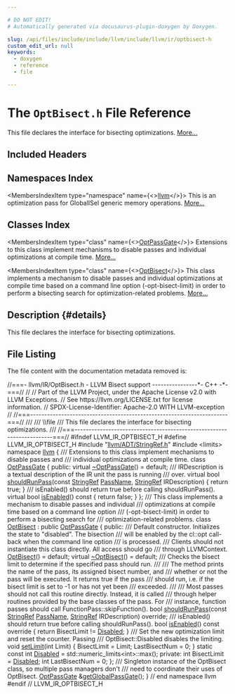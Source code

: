 ```yaml
---

# DO NOT EDIT!
# Automatically generated via docusaurus-plugin-doxygen by Doxygen.

slug: /api/files/include/include/llvm/include/llvm/ir/optbisect-h
custom_edit_url: null
keywords:
  - doxygen
  - reference
  - file

---
```





# The `OptBisect.h` File Reference

<DoxygenPage pluginConfig={pluginConfig}>

This file declares the interface for bisecting optimizations. <a href="#details">More...</a>

## Included Headers

<IncludesList>
<IncludesListItem
  filePath="llvm/ADT/StringRef.h"
  permalink="/docs/api/files/include/include/llvm/include/llvm/adt/stringref-h"
  isLocal="true" />
<IncludesListItem
  filePath="limits"
  permalink=""
  isLocal="false" />
</IncludesList>

## Namespaces Index

<MembersIndex>

<MembersIndexItem
  type="namespace"
  name={<><a href="/docs/api/namespaces/llvm">llvm</a></>}>
This is an optimization pass for GlobalISel generic memory operations. <a href="/docs/api/namespaces/llvm/#details">More...</a>
</MembersIndexItem>

</MembersIndex>

## Classes Index

<MembersIndex>

<MembersIndexItem
  type="class"
  name={<><a href="/docs/api/classes/llvm/optpassgate">OptPassGate</a></>}>
Extensions to this class implement mechanisms to disable passes and individual optimizations at compile time. <a href="/docs/api/classes/llvm/optpassgate/#details">More...</a>
</MembersIndexItem>

<MembersIndexItem
  type="class"
  name={<><a href="/docs/api/classes/llvm/optbisect">OptBisect</a></>}>
This class implements a mechanism to disable passes and individual optimizations at compile time based on a command line option (-opt-bisect-limit) in order to perform a bisecting search for optimization-related problems. <a href="/docs/api/classes/llvm/optbisect/#details">More...</a>
</MembersIndexItem>

</MembersIndex>

## Description {#details}

This file declares the interface for bisecting optimizations.

## File Listing

The file content with the documentation metadata removed is:

<ProgramListing>

<Link id="l00001" /><CodeLine lineNumber="1"><span class="doxyHighlightComment">//===- llvm/IR/OptBisect.h - LLVM Bisect support ----------------&#42;- C++ -&#42;-===//</span></CodeLine>
<Link id="l00002" /><CodeLine lineNumber="2"><span class="doxyHighlightComment">//</span></CodeLine>
<Link id="l00003" /><CodeLine lineNumber="3"><span class="doxyHighlightComment">// Part of the LLVM Project, under the Apache License v2.0 with LLVM Exceptions.</span></CodeLine>
<Link id="l00004" /><CodeLine lineNumber="4"><span class="doxyHighlightComment">// See https://llvm.org/LICENSE.txt for license information.</span></CodeLine>
<Link id="l00005" /><CodeLine lineNumber="5"><span class="doxyHighlightComment">// SPDX-License-Identifier: Apache-2.0 WITH LLVM-exception</span></CodeLine>
<Link id="l00006" /><CodeLine lineNumber="6"><span class="doxyHighlightComment">//</span></CodeLine>
<Link id="l00007" /><CodeLine lineNumber="7"><span class="doxyHighlightComment">//===----------------------------------------------------------------------===//</span></CodeLine>
<Link id="l00008" /><CodeLine lineNumber="8"><span class="doxyHighlightComment">///</span></CodeLine>
<Link id="l00009" /><CodeLine lineNumber="9"><span class="doxyHighlightComment">/// \\file</span></CodeLine>
<Link id="l00010" /><CodeLine lineNumber="10"><span class="doxyHighlightComment">/// This file declares the interface for bisecting optimizations.</span></CodeLine>
<Link id="l00011" /><CodeLine lineNumber="11"><span class="doxyHighlightComment">///</span></CodeLine>
<Link id="l00012" /><CodeLine lineNumber="12"><span class="doxyHighlightComment">//===----------------------------------------------------------------------===//</span></CodeLine>
<Link id="l00013" /><CodeLine lineNumber="13"></CodeLine>
<Link id="l00014" /><CodeLine lineNumber="14"><span class="doxyHighlightPreprocessor">#ifndef LLVM&#95;IR&#95;OPTBISECT&#95;H</span></CodeLine>
<Link id="l00015" /><CodeLine lineNumber="15"><span class="doxyHighlightPreprocessor">#define LLVM&#95;IR&#95;OPTBISECT&#95;H</span></CodeLine>
<Link id="l00016" /><CodeLine lineNumber="16"></CodeLine>
<Link id="l00017" /><CodeLine lineNumber="17"><span class="doxyHighlightPreprocessor">#include &quot;<a href="/docs/api/files/include/include/llvm/include/llvm/adt/stringref-h">llvm/ADT/StringRef.h</a>&quot;</span></CodeLine>
<Link id="l00018" /><CodeLine lineNumber="18"><span class="doxyHighlightPreprocessor">#include &lt;limits&gt;</span></CodeLine>
<Link id="l00019" /><CodeLine lineNumber="19"></CodeLine>
<Link id="l00020" /><CodeLine lineNumber="20"><span class="doxyHighlightKeyword">namespace </span><span class="doxyHighlight"><a href="/docs/api/namespaces/llvm">llvm</a> &#123;</span></CodeLine>
<Link id="l00021" /><CodeLine lineNumber="21"></CodeLine>
<Link id="l00022" /><CodeLine lineNumber="22"><span class="doxyHighlightComment">/// Extensions to this class implement mechanisms to disable passes and</span></CodeLine>
<Link id="l00023" /><CodeLine lineNumber="23"><span class="doxyHighlightComment">/// individual optimizations at compile time.</span></CodeLine>
<Link id="l00024" /><CodeLine lineNumber="24" lineLink="/docs/api/classes/llvm/optpassgate"><span class="doxyHighlightKeyword">class </span><span class="doxyHighlight"><a href="/docs/api/classes/llvm/optpassgate">OptPassGate</a> &#123;</span></CodeLine>
<Link id="l00025" /><CodeLine lineNumber="25"><span class="doxyHighlightKeyword">public</span><span class="doxyHighlight">:</span></CodeLine>
<Link id="l00026" /><CodeLine lineNumber="26" lineLink="/docs/api/classes/llvm/optpassgate/#affc8ba09f6b5795a99112ec0c84be0d8"><span class="doxyHighlight">  </span><span class="doxyHighlightKeyword">virtual</span><span class="doxyHighlight"> <a href="/docs/api/classes/llvm/optpassgate/#affc8ba09f6b5795a99112ec0c84be0d8">~OptPassGate</a>() = </span><span class="doxyHighlightKeywordFlow">default</span><span class="doxyHighlight">;</span></CodeLine>
<Link id="l00027" /><CodeLine lineNumber="27"></CodeLine>
<Link id="l00028" /><CodeLine lineNumber="28"><span class="doxyHighlightComment">  /// IRDescription is a textual description of the IR unit the pass is running</span></CodeLine>
<Link id="l00029" /><CodeLine lineNumber="29"><span class="doxyHighlightComment">  /// over.</span></CodeLine>
<Link id="l00030" /><CodeLine lineNumber="30" lineLink="/docs/api/classes/llvm/optpassgate/#a59de8deea51271200bbfc1e5be45ee3c"><span class="doxyHighlight">  </span><span class="doxyHighlightKeyword">virtual</span><span class="doxyHighlight"> </span><span class="doxyHighlightKeywordType">bool</span><span class="doxyHighlight"> <a href="/docs/api/classes/llvm/optpassgate/#a59de8deea51271200bbfc1e5be45ee3c">shouldRunPass</a>(</span><span class="doxyHighlightKeyword">const</span><span class="doxyHighlight"> <a href="/docs/api/classes/llvm/stringref">StringRef</a> <a href="/docs/api/files/lib/lib/target/lib/target/x86/x86loweramxintrinsics-cpp/#adb9257105a403ef9d0773b87693f7779">PassName</a>,</span></CodeLine>
<Link id="l00031" /><CodeLine lineNumber="31"><span class="doxyHighlight">                             <a href="/docs/api/classes/llvm/stringref">StringRef</a> IRDescription) &#123;</span></CodeLine>
<Link id="l00032" /><CodeLine lineNumber="32"><span class="doxyHighlight">    </span><span class="doxyHighlightKeywordFlow">return</span><span class="doxyHighlight"> </span><span class="doxyHighlightKeyword">true</span><span class="doxyHighlight">;</span></CodeLine>
<Link id="l00033" /><CodeLine lineNumber="33"><span class="doxyHighlight">  &#125;</span></CodeLine>
<Link id="l00034" /><CodeLine lineNumber="34"></CodeLine>
<Link id="l00035" /><CodeLine lineNumber="35"><span class="doxyHighlightComment">  /// isEnabled() should return true before calling shouldRunPass().</span></CodeLine>
<Link id="l00036" /><CodeLine lineNumber="36" lineLink="/docs/api/classes/llvm/optpassgate/#a0324a149fd3db35e2f789c91a4d30da4"><span class="doxyHighlight">  </span><span class="doxyHighlightKeyword">virtual</span><span class="doxyHighlight"> </span><span class="doxyHighlightKeywordType">bool</span><span class="doxyHighlight"> <a href="/docs/api/classes/llvm/optpassgate/#a0324a149fd3db35e2f789c91a4d30da4">isEnabled</a>()</span><span class="doxyHighlightKeyword"> const </span><span class="doxyHighlight">&#123; </span><span class="doxyHighlightKeywordFlow">return</span><span class="doxyHighlight"> </span><span class="doxyHighlightKeyword">false</span><span class="doxyHighlight">; &#125;</span></CodeLine>
<Link id="l00037" /><CodeLine lineNumber="37"><span class="doxyHighlight">&#125;;</span></CodeLine>
<Link id="l00038" /><CodeLine lineNumber="38"></CodeLine>
<Link id="l00039" /><CodeLine lineNumber="39"><span class="doxyHighlightComment">/// This class implements a mechanism to disable passes and individual</span></CodeLine>
<Link id="l00040" /><CodeLine lineNumber="40"><span class="doxyHighlightComment">/// optimizations at compile time based on a command line option</span></CodeLine>
<Link id="l00041" /><CodeLine lineNumber="41"><span class="doxyHighlightComment">/// (-opt-bisect-limit) in order to perform a bisecting search for</span></CodeLine>
<Link id="l00042" /><CodeLine lineNumber="42"><span class="doxyHighlightComment">/// optimization-related problems.</span></CodeLine>
<Link id="l00043" /><CodeLine lineNumber="43" lineLink="/docs/api/classes/llvm/optbisect"><span class="doxyHighlightKeyword">class </span><span class="doxyHighlight"><a href="/docs/api/classes/llvm/optbisect/#af32e7aebb348a3e35c9cee4591bbf50e">OptBisect</a> : </span><span class="doxyHighlightKeyword">public</span><span class="doxyHighlight"> <a href="/docs/api/classes/llvm/optpassgate">OptPassGate</a> &#123;</span></CodeLine>
<Link id="l00044" /><CodeLine lineNumber="44"><span class="doxyHighlightKeyword">public</span><span class="doxyHighlight">:</span></CodeLine>
<Link id="l00045" /><CodeLine lineNumber="45"><span class="doxyHighlightComment">  /// Default constructor. Initializes the state to &quot;disabled&quot;. The bisection</span></CodeLine>
<Link id="l00046" /><CodeLine lineNumber="46"><span class="doxyHighlightComment">  /// will be enabled by the cl::opt call-back when the command line option</span></CodeLine>
<Link id="l00047" /><CodeLine lineNumber="47"><span class="doxyHighlightComment">  /// is processed.</span></CodeLine>
<Link id="l00048" /><CodeLine lineNumber="48"><span class="doxyHighlightComment">  /// Clients should not instantiate this class directly.  All access should go</span></CodeLine>
<Link id="l00049" /><CodeLine lineNumber="49"><span class="doxyHighlightComment">  /// through LLVMContext.</span></CodeLine>
<Link id="l00050" /><CodeLine lineNumber="50" lineLink="/docs/api/classes/llvm/optbisect/#af32e7aebb348a3e35c9cee4591bbf50e"><span class="doxyHighlight">  <a href="/docs/api/classes/llvm/optbisect/#af32e7aebb348a3e35c9cee4591bbf50e">OptBisect</a>() = </span><span class="doxyHighlightKeywordFlow">default</span><span class="doxyHighlight">;</span></CodeLine>
<Link id="l00051" /><CodeLine lineNumber="51"></CodeLine>
<Link id="l00052" /><CodeLine lineNumber="52" lineLink="/docs/api/classes/llvm/optbisect/#af1feac61c73583a592d7a88e288f996f"><span class="doxyHighlight">  </span><span class="doxyHighlightKeyword">virtual</span><span class="doxyHighlight"> <a href="/docs/api/classes/llvm/optbisect/#af1feac61c73583a592d7a88e288f996f">~OptBisect</a>() = </span><span class="doxyHighlightKeywordFlow">default</span><span class="doxyHighlight">;</span></CodeLine>
<Link id="l00053" /><CodeLine lineNumber="53"></CodeLine>
<Link id="l00054" /><CodeLine lineNumber="54"><span class="doxyHighlightComment">  /// Checks the bisect limit to determine if the specified pass should run.</span></CodeLine>
<Link id="l00055" /><CodeLine lineNumber="55"><span class="doxyHighlightComment">  ///</span></CodeLine>
<Link id="l00056" /><CodeLine lineNumber="56"><span class="doxyHighlightComment">  /// The method prints the name of the pass, its assigned bisect number, and</span></CodeLine>
<Link id="l00057" /><CodeLine lineNumber="57"><span class="doxyHighlightComment">  /// whether or not the pass will be executed. It returns true if the pass</span></CodeLine>
<Link id="l00058" /><CodeLine lineNumber="58"><span class="doxyHighlightComment">  /// should run, i.e. if the bisect limit is set to -1 or has not yet been</span></CodeLine>
<Link id="l00059" /><CodeLine lineNumber="59"><span class="doxyHighlightComment">  /// exceeded.</span></CodeLine>
<Link id="l00060" /><CodeLine lineNumber="60"><span class="doxyHighlightComment">  ///</span></CodeLine>
<Link id="l00061" /><CodeLine lineNumber="61"><span class="doxyHighlightComment">  /// Most passes should not call this routine directly. Instead, it is called</span></CodeLine>
<Link id="l00062" /><CodeLine lineNumber="62"><span class="doxyHighlightComment">  /// through helper routines provided by the base classes of the pass. For</span></CodeLine>
<Link id="l00063" /><CodeLine lineNumber="63"><span class="doxyHighlightComment">  /// instance, function passes should call FunctionPass::skipFunction().</span></CodeLine>
<Link id="l00064" /><CodeLine lineNumber="64"><span class="doxyHighlight">  </span><span class="doxyHighlightKeywordType">bool</span><span class="doxyHighlight"> <a href="/docs/api/classes/llvm/optbisect/#a0f286bb86d244482b2f03ac4f1943423">shouldRunPass</a>(</span><span class="doxyHighlightKeyword">const</span><span class="doxyHighlight"> <a href="/docs/api/classes/llvm/stringref">StringRef</a> <a href="/docs/api/files/lib/lib/target/lib/target/x86/x86loweramxintrinsics-cpp/#adb9257105a403ef9d0773b87693f7779">PassName</a>,</span></CodeLine>
<Link id="l00065" /><CodeLine lineNumber="65"><span class="doxyHighlight">                     <a href="/docs/api/classes/llvm/stringref">StringRef</a> IRDescription) </span><span class="doxyHighlightKeyword">override</span><span class="doxyHighlight">;</span></CodeLine>
<Link id="l00066" /><CodeLine lineNumber="66"></CodeLine>
<Link id="l00067" /><CodeLine lineNumber="67"><span class="doxyHighlightComment">  /// isEnabled() should return true before calling shouldRunPass().</span></CodeLine>
<Link id="l00068" /><CodeLine lineNumber="68" lineLink="/docs/api/classes/llvm/optbisect/#aeb3ff1e80809c57ba13f85ac8eb94386"><span class="doxyHighlight">  </span><span class="doxyHighlightKeywordType">bool</span><span class="doxyHighlight"> <a href="/docs/api/classes/llvm/optbisect/#aeb3ff1e80809c57ba13f85ac8eb94386">isEnabled</a>()</span><span class="doxyHighlightKeyword"> const override </span><span class="doxyHighlight">&#123; </span><span class="doxyHighlightKeywordFlow">return</span><span class="doxyHighlight"> BisectLimit != <a href="/docs/api/classes/llvm/optbisect/#a4620d3ae92a8d5408fd31221e3580bc3">Disabled</a>; &#125;</span></CodeLine>
<Link id="l00069" /><CodeLine lineNumber="69"></CodeLine>
<Link id="l00070" /><CodeLine lineNumber="70"><span class="doxyHighlightComment">  /// Set the new optimization limit and reset the counter. Passing</span></CodeLine>
<Link id="l00071" /><CodeLine lineNumber="71"><span class="doxyHighlightComment">  /// OptBisect::Disabled disables the limiting.</span></CodeLine>
<Link id="l00072" /><CodeLine lineNumber="72" lineLink="/docs/api/classes/llvm/optbisect/#a4ecc668238f31c2b642cdaecac4958e4"><span class="doxyHighlight">  </span><span class="doxyHighlightKeywordType">void</span><span class="doxyHighlight"> <a href="/docs/api/classes/llvm/optbisect/#a4ecc668238f31c2b642cdaecac4958e4">setLimit</a>(</span><span class="doxyHighlightKeywordType">int</span><span class="doxyHighlight"> Limit) &#123;</span></CodeLine>
<Link id="l00073" /><CodeLine lineNumber="73"><span class="doxyHighlight">    BisectLimit = Limit;</span></CodeLine>
<Link id="l00074" /><CodeLine lineNumber="74"><span class="doxyHighlight">    LastBisectNum = 0;</span></CodeLine>
<Link id="l00075" /><CodeLine lineNumber="75"><span class="doxyHighlight">  &#125;</span></CodeLine>
<Link id="l00076" /><CodeLine lineNumber="76"></CodeLine>
<Link id="l00077" /><CodeLine lineNumber="77" lineLink="/docs/api/classes/llvm/optbisect/#a4620d3ae92a8d5408fd31221e3580bc3"><span class="doxyHighlight">  </span><span class="doxyHighlightKeyword">static</span><span class="doxyHighlight"> </span><span class="doxyHighlightKeyword">const</span><span class="doxyHighlight"> </span><span class="doxyHighlightKeywordType">int</span><span class="doxyHighlight"> <a href="/docs/api/classes/llvm/optbisect/#a4620d3ae92a8d5408fd31221e3580bc3">Disabled</a> = std::numeric&#95;limits&lt;int&gt;::max();</span></CodeLine>
<Link id="l00078" /><CodeLine lineNumber="78"></CodeLine>
<Link id="l00079" /><CodeLine lineNumber="79"><span class="doxyHighlightKeyword">private</span><span class="doxyHighlight">:</span></CodeLine>
<Link id="l00080" /><CodeLine lineNumber="80"><span class="doxyHighlight">  </span><span class="doxyHighlightKeywordType">int</span><span class="doxyHighlight"> BisectLimit = <a href="/docs/api/classes/llvm/optbisect/#a4620d3ae92a8d5408fd31221e3580bc3">Disabled</a>;</span></CodeLine>
<Link id="l00081" /><CodeLine lineNumber="81"><span class="doxyHighlight">  </span><span class="doxyHighlightKeywordType">int</span><span class="doxyHighlight"> LastBisectNum = 0;</span></CodeLine>
<Link id="l00082" /><CodeLine lineNumber="82"><span class="doxyHighlight">&#125;;</span></CodeLine>
<Link id="l00083" /><CodeLine lineNumber="83"></CodeLine>
<Link id="l00084" /><CodeLine lineNumber="84"><span class="doxyHighlightComment">/// Singleton instance of the OptBisect class, so multiple pass managers don&#39;t</span></CodeLine>
<Link id="l00085" /><CodeLine lineNumber="85"><span class="doxyHighlightComment">/// need to coordinate their uses of OptBisect.</span></CodeLine>
<Link id="l00086" /><CodeLine lineNumber="86"><span class="doxyHighlight"><a href="/docs/api/classes/llvm/optpassgate">OptPassGate</a> &amp;<a href="/docs/api/namespaces/llvm/#a40dfa1d23e21383d154cb6905aaa8031">getGlobalPassGate</a>();</span></CodeLine>
<Link id="l00087" /><CodeLine lineNumber="87"></CodeLine>
<Link id="l00088" /><CodeLine lineNumber="88"><span class="doxyHighlight">&#125; </span><span class="doxyHighlightComment">// end namespace llvm</span></CodeLine>
<Link id="l00089" /><CodeLine lineNumber="89"></CodeLine>
<Link id="l00090" /><CodeLine lineNumber="90"><span class="doxyHighlightPreprocessor">#endif </span><span class="doxyHighlightComment">// LLVM&#95;IR&#95;OPTBISECT&#95;H</span></CodeLine>

</ProgramListing>


</DoxygenPage>
